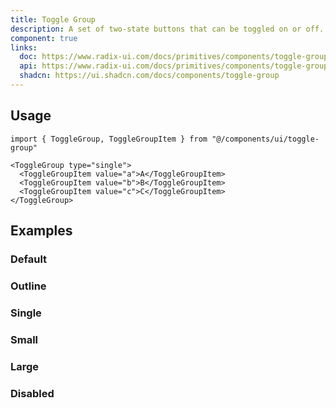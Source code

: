 ```yaml
---
title: Toggle Group
description: A set of two-state buttons that can be toggled on or off.
component: true
links:
  doc: https://www.radix-ui.com/docs/primitives/components/toggle-group
  api: https://www.radix-ui.com/docs/primitives/components/toggle-group#api-reference
  shadcn: https://ui.shadcn.com/docs/components/toggle-group
---
```


<ComponentPreview name="toggle-group-demo" />

## Usage

```tsx
import { ToggleGroup, ToggleGroupItem } from "@/components/ui/toggle-group"
```

```tsx
<ToggleGroup type="single">
  <ToggleGroupItem value="a">A</ToggleGroupItem>
  <ToggleGroupItem value="b">B</ToggleGroupItem>
  <ToggleGroupItem value="c">C</ToggleGroupItem>
</ToggleGroup>
```

## Examples

### Default

<ComponentPreview name="toggle-group-demo" />

### Outline

<ComponentPreview name="toggle-group-outline" />

### Single

<ComponentPreview name="toggle-group-single" />

### Small

<ComponentPreview name="toggle-group-sm" />

### Large

<ComponentPreview name="toggle-group-lg" />

### Disabled

<ComponentPreview name="toggle-group-disabled" />
